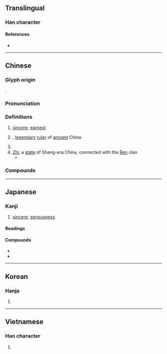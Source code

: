 {{also|挚}}
{{character info}}
==Translingual==

===Han character===
{{Han char|rn=64|rad=手|as=11|sn=15|four=44502|canj=GIQ|ids=⿱執手}}

====References====
* {{Han ref|kx=0451.180|dkj=12632|dj=0801.280|hdz=31939.100|uh=646F|ud=25711|bh=BCB0|bd=48304}}

----

==Chinese==
{{zh-forms|s=挚}}

===Glyph origin===
{{Han etym}}
{{Han compound|執|手|c1=p|c2=s|t2=hand|ls=psc}}.

===Pronunciation===
{{zh-pron
|m=zhì
|c=zi3
|mn=qz,tw,xm,zz:chì
|mc=y
|oc=y
|cat=n,pn
}}

===Definitions===
{{zh-hanzi}}

# [[sincere]]; [[earnest]]
# {{w|Emperor Zhi}}, [[legendary]] [[ruler]] of [[ancient]] China
# {{surname|zh}}
# [[Zhi]], a [[state]] of Shang-era China, connected with the [[任|Ren]] clan
#* {{zh-x||ref=Shijing}}

===Compounds===
{{zh-der|情真意摯|懇摯|摯友|摯情|摯愛|摯而有別|摯虞|摯誠|深摯|盧摯|真摯|誠摯|鷹擊毛摯}}

----

==Japanese==

===Kanji===
{{ja-kanji|grade=|rs=手11}}
# [[sincere]]; [[seriousness]]

====Readings====
{{ja-readings
|on=し
|kun=いたる
|nanori=すすむ
}}

====Compounds====
* {{ja-r|摯%実|し%じつ}}
* {{ja-r|真%摯|しん%し}}

----

==Korean==

===Hanja===
{{ko-hanja|hangeul=지|eumhun=|rv=ji|mr=chi|y=ci}}

# {{rfdef|ko|sort=手11}}

----

==Vietnamese==

===Han character===
{{vi-readings|reading=chí|rs=手11}}

# {{rfdef|vi|sort=手11}}